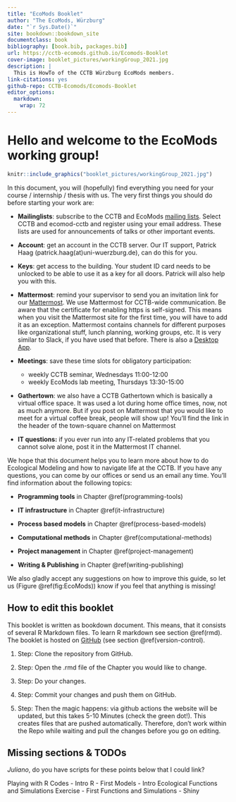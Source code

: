 ```yaml
---
title: "EcoMods Booklet"
author: "The EcoMods, Würzburg"
date: "`r Sys.Date()`"
site: bookdown::bookdown_site
documentclass: book
bibliography: [book.bib, packages.bib]
url: https://cctb-ecomods.github.io/Ecomods-Booklet
cover-image: booklet_pictures/workingGroup_2021.jpg
description: |
  This is HowTo of the CCTB Würzburg EcoMods members.
link-citations: yes
github-repo: CCTB-Ecomods/Ecomods-Booklet
editor_options: 
  markdown: 
    wrap: 72
---
```


# Hello and welcome to the EcoMods working group!


```r
knitr::include_graphics("booklet_pictures/workingGroup_2021.jpg")
```

In this document, you will (hopefully) find everything you need for your
course / internship / thesis with us. The very first things you should
do before starting your work are:

-   **Mailinglists**: subscribe to the CCTB and EcoMods [mailing
    lists](https://lists.uni-wuerzburg.de). Select CCTB and ecomod-cctb
    and register using your email address. These lists are used for
    announcements of talks or other important events.

-   **Account**: get an account in the CCTB server. Our IT support,
    Patrick Haag (patrick.haag(at)uni-wuerzburg.de), can do this for
    you.

-   **Keys**: get access to the building. Your student ID card needs to
    be unlocked to be able to use it as a key for all doors. Patrick
    will also help you with this.

-   **Mattermost**: remind your supervisor to send you an invitation
    link for our
    [Mattermost](https://cctb-intern.biologie.uni-wuerzburg.de). We use
    Mattermost for CCTB-wide communication. Be aware that the
    certificate for enabling https is self-signed. This means when you
    visit the Mattermost site for the first time, you will have to add
    it as an exception. Mattermost contains channels for different
    purposes like organizational stuff, lunch planning, working groups,
    etc. It is very similar to Slack, if you have used that before.
    There is also a [Desktop
    App](https://about.mattermost.com/download/#mattermostApps).

-   **Meetings**: save these time slots for obligatory participation:

    -   weekly CCTB seminar, Wednesdays 11:00-12:00
    -   weekly EcoMods lab meeting, Thursdays 13:30-15:00

-   **Gathertown**: we also have a CCTB Gathertown which is basically a
    virtual office space. It was used a lot during home office times,
    now, not as much anymore. But if you post on Mattermost that you
    would like to meet for a virtual coffee break, people will show up!
    You'll find the link in the header of the town-square channel on
    Mattermost

-   **IT questions:** if you ever run into any IT-related problems that
    you cannot solve alone, post it in the Mattermost IT channel.

We hope that this document helps you to learn more about how to do
Ecological Modeling and how to navigate life at the CCTB. If you have
any questions, you can come by our offices or send us an email any time.
You'll find information about the following topics:

-   **Programming tools** in Chapter \@ref(programming-tools)

-   **IT infrastructure** in Chapter \@ref(it-infrastructure)

-   **Process based models** in Chapter \@ref(process-based-models)

-   **Computational methods** in Chapter \@ref(computational-methods)

-   **Project management** in Chapter \@ref(project-management)

-   **Writing & Publishing** in Chapter \@ref(writing-publishing)

We also gladly accept any suggestions on how to improve this guide, so
let us (Figure \@ref(fig:EcoMods)) know if you feel that anything is
missing!


## How to edit this booklet

This booklet is written as bookdown document. This means, that it
consists of several R Markdown files. To learn R markdown see section
\@ref(rmd). The booklet is hosted on
[GitHub](https://github.com/CCTB-Ecomods/Ecomods-Booklet) (see section
\@ref(version-control).

1.  Step: Clone the repository from GitHub.

2.  Step: Open the .rmd file of the Chapter you would like to change.

3.  Step: Do your changes.

4.  Step: Commit your changes and push them on GitHub.

5.  Step: Then the magic happens: via github actions the website will be
    updated, but this takes 5-10 Minutes (check the green dot!). This
    creates files that are pushed automatically. Therefore, don't work
    within the Repo while waiting and pull the changes before you go on
    editing.

## Missing sections & TODOs

*Juliano*, do you have scripts for these points below that I could link?

Playing with R Codes - Intro R - First Models - Intro Ecological
Functions and Simulations Exercise - First Functions and Simulations -
Shiny
